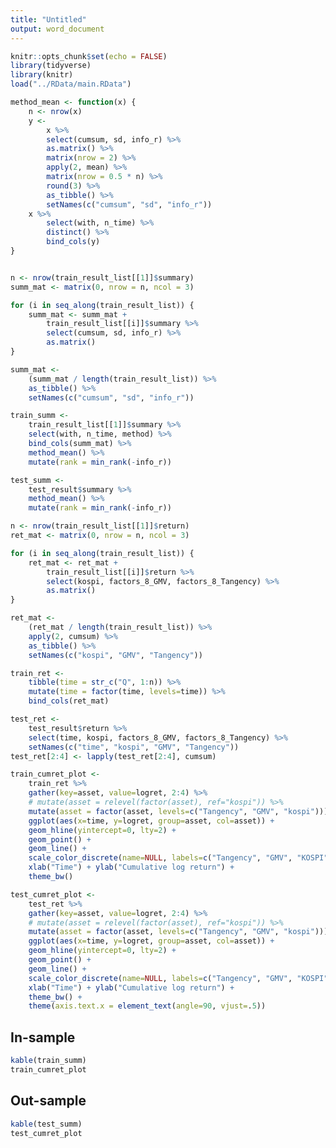 ---
title: "Untitled"
output: word_document
---

```{r setup, include=FALSE}
knitr::opts_chunk$set(echo = FALSE)
library(tidyverse)
library(knitr)
load("../RData/main.RData")
```

```{r}
method_mean <- function(x) {
    n <- nrow(x)
    y <- 
        x %>% 
        select(cumsum, sd, info_r) %>% 
        as.matrix() %>% 
        matrix(nrow = 2) %>% 
        apply(2, mean) %>% 
        matrix(nrow = 0.5 * n) %>% 
        round(3) %>% 
        as_tibble() %>% 
        setNames(c("cumsum", "sd", "info_r"))
    x %>% 
        select(with, n_time) %>% 
        distinct() %>% 
        bind_cols(y)
}


n <- nrow(train_result_list[[1]]$summary)
summ_mat <- matrix(0, nrow = n, ncol = 3)

for (i in seq_along(train_result_list)) {
    summ_mat <- summ_mat + 
        train_result_list[[i]]$summary %>% 
        select(cumsum, sd, info_r) %>% 
        as.matrix()
}

summ_mat <- 
    (summ_mat / length(train_result_list)) %>% 
    as_tibble() %>% 
    setNames(c("cumsum", "sd", "info_r"))

train_summ <- 
    train_result_list[[1]]$summary %>% 
    select(with, n_time, method) %>% 
    bind_cols(summ_mat) %>% 
    method_mean() %>% 
    mutate(rank = min_rank(-info_r))

test_summ <- 
    test_result$summary %>% 
    method_mean() %>% 
    mutate(rank = min_rank(-info_r))
```

```{r}
n <- nrow(train_result_list[[1]]$return)
ret_mat <- matrix(0, nrow = n, ncol = 3)

for (i in seq_along(train_result_list)) {
    ret_mat <- ret_mat +
        train_result_list[[i]]$return %>% 
        select(kospi, factors_8_GMV, factors_8_Tangency) %>% 
        as.matrix()
}

ret_mat <- 
    (ret_mat / length(train_result_list)) %>% 
    apply(2, cumsum) %>% 
    as_tibble() %>% 
    setNames(c("kospi", "GMV", "Tangency"))

train_ret <- 
    tibble(time = str_c("Q", 1:n)) %>% 
    mutate(time = factor(time, levels=time)) %>% 
    bind_cols(ret_mat)

test_ret <- 
    test_result$return %>% 
    select(time, kospi, factors_8_GMV, factors_8_Tangency) %>% 
    setNames(c("time", "kospi", "GMV", "Tangency"))
test_ret[2:4] <- lapply(test_ret[2:4], cumsum)

train_cumret_plot <- 
    train_ret %>% 
    gather(key=asset, value=logret, 2:4) %>% 
    # mutate(asset = relevel(factor(asset), ref="kospi")) %>% 
    mutate(asset = factor(asset, levels=c("Tangency", "GMV", "kospi"))) %>% 
    ggplot(aes(x=time, y=logret, group=asset, col=asset)) +
    geom_hline(yintercept=0, lty=2) +
    geom_point() +
    geom_line() +
    scale_color_discrete(name=NULL, labels=c("Tangency", "GMV", "KOSPI")) +
    xlab("Time") + ylab("Cumulative log return") +
    theme_bw()

test_cumret_plot <- 
    test_ret %>% 
    gather(key=asset, value=logret, 2:4) %>% 
    # mutate(asset = relevel(factor(asset), ref="kospi")) %>% 
    mutate(asset = factor(asset, levels=c("Tangency", "GMV", "kospi"))) %>% 
    ggplot(aes(x=time, y=logret, group=asset, col=asset)) +
    geom_hline(yintercept=0, lty=2) +
    geom_point() +
    geom_line() +
    scale_color_discrete(name=NULL, labels=c("Tangency", "GMV", "KOSPI")) +
    xlab("Time") + ylab("Cumulative log return") +
    theme_bw() +
    theme(axis.text.x = element_text(angle=90, vjust=.5))
```

## In-sample

```{r}
kable(train_summ)
train_cumret_plot
```

## Out-sample

```{r}
kable(test_summ)
test_cumret_plot
```